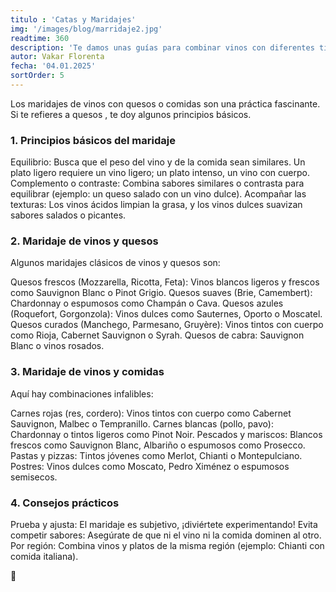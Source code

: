 ```yaml
---
titulo : 'Catas y Maridajes'
img: '/images/blog/marridaje2.jpg'
readtime: 360
description: 'Te damos unas guías para combinar vinos con diferentes tipos de comida y consejos para organizar catas de vinos.'
autor: Vakar Florenta
fecha: '04.01.2025'
sortOrder: 5
---
```

Los maridajes de vinos con quesos o comidas  son una práctica fascinante. 
Si te refieres a quesos , te doy algunos principios básicos.
 
<h3>1. Principios básicos del maridaje</h3>
<div className="text-red-800 tracking-wide">
 Equilibrio: Busca que el peso del vino y de la comida sean similares.
 Un plato ligero requiere un vino ligero; un plato intenso, un vino con
 cuerpo.
 Complemento o contraste: Combina sabores similares o contrasta para 
 equilibrar (ejemplo: un queso salado con un vino dulce).
 Acompañar las texturas: Los vinos ácidos limpian la grasa, y los vinos
 dulces suavizan sabores salados o picantes.
 </div>

<h3>2. Maridaje de vinos y quesos</h3>

Algunos maridajes clásicos de vinos y quesos son:
<div className="text-red-800 tracking-wide">
 Quesos frescos (Mozzarella, Ricotta, Feta):
 Vinos blancos ligeros y frescos como Sauvignon Blanc o Pinot 
 Grigio.
 Quesos suaves (Brie, Camembert):
 Chardonnay o espumosos como Champán o Cava.
 Quesos azules (Roquefort, Gorgonzola):
 Vinos dulces como Sauternes, Oporto o Moscatel.
 Quesos curados (Manchego, Parmesano, Gruyère):
 Vinos tintos con cuerpo como Rioja, Cabernet Sauvignon o
  Syrah.
 Quesos de cabra:
 Sauvignon Blanc o vinos rosados.
 </div>

<h3>3. Maridaje de vinos y comidas</h3>

Aquí hay combinaciones infalibles:
<div className="text-red-800 tracking-wide">
Carnes rojas (res, cordero):
Vinos tintos con cuerpo como Cabernet Sauvignon, Malbec o Tempranillo.
Carnes blancas (pollo, pavo):
Chardonnay o tintos ligeros como Pinot Noir.
Pescados y mariscos:
Blancos frescos como Sauvignon Blanc, Albariño o espumosos como 
Prosecco.
Pastas y pizzas:
Tintos jóvenes como Merlot, Chianti o Montepulciano.
Postres: Vinos dulces como Moscato, Pedro Ximénez o espumosos
semisecos.
</div>

<h3>4. Consejos prácticos</h3>
<div className="text-red-800 tracking-wide">
Prueba y ajusta: El maridaje es subjetivo, ¡diviértete experimentando!
Evita competir sabores: Asegúrate de que ni el vino ni la comida dominen 
al otro.
Por región: Combina vinos y platos de la misma región (ejemplo: Chianti 
con comida italiana).
</div>

🤵
